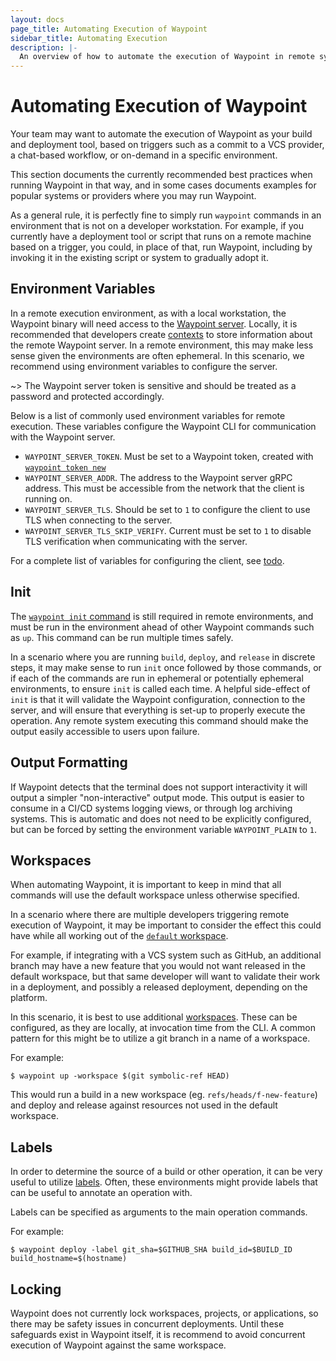 ```yaml
---
layout: docs
page_title: Automating Execution of Waypoint
sidebar_title: Automating Execution
description: |-
  An overview of how to automate the execution of Waypoint in remote systems
---
```


# Automating Execution of Waypoint

Your team may want to automate the execution of Waypoint as your
build and deployment tool, based on triggers such as a commit to a VCS
provider, a chat-based workflow, or on-demand in a specific environment.

This section documents the currently recommended best practices when running
Waypoint in that way, and in some cases documents examples for popular
systems or providers where you may run Waypoint.

As a general rule, it is perfectly fine to simply run
`waypoint` commands in an environment that is not on a developer
workstation. For example, if you currently have a deployment tool
or script that runs on a remote machine based on a trigger, you could,
in place of that, run Waypoint, including by invoking it in
the existing script or system to gradually adopt it.

## Environment Variables

In a remote execution environment, as with a local workstation, the Waypoint
binary will need access to the [Waypoint server](#todo). Locally, it is recommended
that developers create [contexts](#todo) to store information about the remote
Waypoint server. In a remote environment, this may make less sense given the
environments are often ephemeral. In this scenario, we recommend using environment variables
to configure the server.

~> The Waypoint server token is sensitive and should be
treated as a password and protected accordingly.

Below is a list of commonly used environment variables for remote execution. These variables
configure the Waypoint CLI for communication with the Waypoint server.

- `WAYPOINT_SERVER_TOKEN`. Must be set to a Waypoint token, created with [`waypoint token new`](/commands/token-new)
- `WAYPOINT_SERVER_ADDR`. The address to the Waypoint server gRPC address. This must
  be accessible from the network that the client is running on.
- `WAYPOINT_SERVER_TLS`. Should be set to `1` to configure the client to use TLS when
  connecting to the server.
- `WAYPOINT_SERVER_TLS_SKIP_VERIFY`. Current must be set to `1` to disable TLS verification
  when communicating with the server.

For a complete list of variables for configuring the client, see [todo](#todo).

## Init

The [`waypoint init` command](/commands/init) is still required in remote environments, and must be
run in the environment ahead of other Waypoint commands such as `up`. This
command can be run multiple times safely.

In a scenario where you are running `build`, `deploy`, and `release` in discrete steps,
it may make sense to run `init` once followed by those commands, or if each of the commands
are run in ephemeral or potentially ephemeral environments, to ensure `init` is called
each time. A helpful side-effect of `init` is that it will validate the Waypoint
configuration, connection to the server, and will ensure that everything is set-up to
properly execute the operation. Any remote system executing this command should
make the output easily accessible to users upon failure.

## Output Formatting

If Waypoint detects that the terminal does not support interactivity it will output a
simpler "non-interactive" output mode. This output is easier to consume in
a CI/CD systems logging views, or through log archiving systems. This is automatic
and does not need to be explicitly configured, but can be forced by setting
the environment variable `WAYPOINT_PLAIN` to `1`.

## Workspaces

When automating Waypoint, it is important to keep in mind that
all commands will use the default workspace unless otherwise specified.

In a scenario where there are multiple developers triggering remote
execution of Waypoint, it may be important to consider the effect
this could have while all working out of the [`default` workspace](/docs/workspaces).

For example, if integrating with a VCS system such as GitHub, an additional
branch may have a new feature that you would not want released in the default
workspace, but that same developer will want to validate their work in a
deployment, and possibly a released deployment, depending on the platform.

In this scenario, it is best to use additional [workspaces](/docs/workspaces). These
can be configured, as they are locally, at invocation time from the CLI. A common
pattern for this might be to utilize a git branch in a name of a workspace.

For example:

```
$ waypoint up -workspace $(git symbolic-ref HEAD)
```

This would run a build in a new workspace (eg. `refs/heads/f-new-feature`) and
deploy and release against resources not used in the default workspace.

## Labels

In order to determine the source of a build or other operation, it can be
very useful to utilize [labels](#todo). Often, these environments might provide
labels that can be useful to annotate an operation with.

Labels can be specified as arguments to the main operation commands.

For example:

```
$ waypoint deploy -label git_sha=$GITHUB_SHA build_id=$BUILD_ID build_hostname=$(hostname)
```

## Locking

Waypoint does not currently lock workspaces, projects, or applications,
so there may be safety issues in concurrent deployments. Until these
safeguards exist in Waypoint itself, it is recommend to avoid
concurrent execution of Waypoint against the same workspace.
